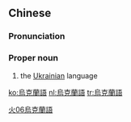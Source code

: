 {{also|乌克兰语}}
==Chinese==
{{zh-forms|s=乌克兰语|type=31}}

===Pronunciation===
{{zh-pron
|m=Wūkèlán yǔ
|cat=pn
}}

===Proper noun===
{{zh-proper noun}}

# the [[Ukrainian]] language

[[Category:zh:Languages|火06烏克蘭語]]

[[ko:烏克蘭語]]
[[nl:烏克蘭語]]
[[tr:烏克蘭語]]
